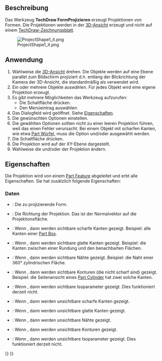 <languages/>

{{Docnav/de
|[[TechDraw_ShareView/de|AnsichtTeilen]]
|[[TechDraw_ActiveView/de|AktiveAnsicht]]
|[[TechDraw_Workbench/de|TechDraw]]
|IconL=TechDraw_ShareView.svg
|IconR=TechDraw_ActiveView.svg
|IconC=Workbench_TechDraw.svg
}}

{{GuiCommand/de
|Name=TechDraw ProjectShape
|Name/de=TechDraw FormProjizieren
|MenuLocation=TechDraw → TechDraw Ansichten → Form projizieren...
|Workbenches=[[TechDraw_Workbench/de|TechDraw]]
|Shortcut=
|Version=0.20
|SeeAlso=[[Draft_Shape2DView/de|Draft Form2DAnsicht]]
}}

<span id="Description"></span>
==Beschreibung==

Das Werkzeug '''TechDraw FormProjizieren''' erzeugt Projektionen von Formen. Die Projektionen werden in der [[3D_view/de|3D-Ansicht]] erzeugt und nicht auf einem [[TechDraw_PageDefault/de|TechDraw-Zeichnungsblatt]].

[[File:ProjectShape1_it.png]]

<span id="Usage"></span>
==Anwendung==

# Wahlweise die [[3D_view/de|3D-Ansicht]] drehen. Die Objekte werden auf eine Ebene parallel zum Bildschirm projiziert d.h. entlang der Blickrichtung der Kamera der 3D-Ansicht, die standardmäßig als {{PropertyData/de|Direction}} verwendet wird.
# Ein oder mehrere Objekte auswählen. Für jedes Objekt wird eine eigene Projektion erzeugt.
# Es gibt mehrere Möglichkeiten das Werkzeug aufzurufen:
#* Die Schaltfläche {{Button|[[Image:TechDraw_ProjectShape.svg|16px]] [[TechDraw_ProjectShape/de|Form projizieren...]]}} drücken.
#* Den Menüeintrag {{MenuCommand|TechDraw → TechDraw Views → [[Image:TechDraw_ProjectShape.svg|16px]] Form projizieren...}} auswählen.
# Das Dialogfeld {{MenuCommand|Formen projizieren}} wird geöffnet. Siehe [[#Eigenschaften|Eigenschaften]].
# Die gewünschten Optionen einstellen.
# Die gewählten Optionen sollten nicht zu einer leeren Projektion führen, weil das einen Fehler verursacht. Bei einem Objekt mit scharfen Kanten, wie etwa [[Part_Box/de|Part Würfel]], muss die Option {{MenuCommand|Sichtbare scharfe Kanten}} und/oder {{MenuCommand|Verdeckte scharfe Kanten}} ausgewählt werden.
# Die Schaltfläche {{Button|OK}} drücken.
# Die Projektion wird auf der XY-Ebene dargestellt.
# Wahlweise die {{PropertyData/de|Placement}} und/oder {{PropertyData/de|Direction}} der Projektion ändern.

<span id="Properties"></span>
==Eigenschaften==

Die Projektion wird von einem [[Part_Feature|Part Feature]] abgeleitet und erbt alle Eigenschaften. Sie hat zusätzlich folgende Eigenschaften:

<span id="Data"></span>
=== Daten ===

{{TitleProperty|Projection}}

* {{PropertyData|Source|Link}}: Die zu projizierende Form.
* {{PropertyData|Direction|Vector}}: Die Richtung der Projektion. Das ist der Normalvektor auf die Projektionsfläche.
* {{PropertyData|VCompound|Bool}}: Wenn {{TRUE}}, dann werden sichtbare scharfe Kanten gezeigt. Beispiel: alle Kanten einer [[Part_Box|Part Box]].
* {{PropertyData|Rg1 Line VCompound|Bool}}: Wenn {{TRUE}}, dann werden sichtbare glatte Kanten gezeigt. Beispiel: die Kanten zwischen einer Rundung und den benachbarten Flächen.
* {{PropertyData|Rg NLine VCompound|Bool}}: Wenn {{TRUE}}, dann werden sichtbare Nähte gezeigt. Beispiel: die Naht einer 360° zylindrischen Fläche.
* {{PropertyData|Out Line VCompound|Bool}}: Wenn {{TRUE}}, dann werden sichtbare Konturen (die nicht scharf sind) gezeigt. Beispiel: die Seitenansicht eines [[Part_Cylinder|Part Cylinder]] hat zwei solche Kanten.
* {{PropertyData|Iso Line VCompound|Bool}}: Wenn {{TRUE}}, dann werden sichtbare Isoparameter gezeigt. Dies funktioniert derzeit nicht.
* {{PropertyData|HCompound|Bool}}: Wenn {{TRUE}}, dann werden unsichtbare scharfe Kanten gezeigt.
* {{PropertyData|Rg1 Line HCompound|Bool}}: Wenn {{TRUE}}, dann werden unsichtbare glatte Kanten gezeigt.
* {{PropertyData|Rg NLine HCompound|Bool}}: Wenn {{TRUE}}, dann werden unsichtbare Nähte gezeigt.
* {{PropertyData|Out Line HCompound|Bool}}: Wenn {{TRUE}}, dann werden unsichtbare Konturen  gezeigt.
* {{PropertyData|Iso Line HCompound|Bool}}: Wenn {{TRUE}}, dann werden unsichtbare Isoparameter gezeigt. Dies funktioniert derzeit nicht.


{{Docnav/de
|[[TechDraw_ShareView/de|AnsichtTeilen]]
|[[TechDraw_ActiveView/de|AktiveAnsicht]]
|[[TechDraw_Workbench/de|TechDraw]]
|IconL=TechDraw_ShareView.svg
|IconR=TechDraw_ActiveView.svg
|IconC=Workbench_TechDraw.svg
}}

{{TechDraw_Tools_navi{{#translation:}}}}
{{Userdocnavi{{#translation:}}}}